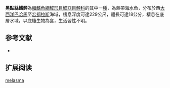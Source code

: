 {{Speciesbox
| name = 黑點絲鰭鮃
| image = 
| image_width = 250px
| image_caption = 
| status = NE
| status_system = IUCN3.1
| genus = Trichopsetta
| species = melasma
| authority = Anderson & Gutherz, 1967
| synonyms = 
}}

'''黑點絲鰭鮃'''為[[輻鰭魚綱|輻鰭魚綱]][[鰈形目|鰈形目]][[鰈亞目|鰈亞目]][[鮃科|鮃科]]的其中一[[種|種]]，為熱帶海水魚，分布於西[[大西洋|大西洋]][[巴哈馬|巴哈馬]]至[[宏都拉斯|宏都拉斯]]海域，棲息深度可達229公尺，體長可達18公分，棲息在底層水域，以底棲生物為食，生活習性不明。
==参考文献==
*{{FishBase_species|genus=Trichopsetta|species=melasma|year=2014|month=4}}

== 扩展阅读 ==
{{refbegin}}
{{wikispecies-inline|Trichopsetta melasma|黑點絲鰭鮃}}
{{refend}}
{{Taxonbar|from=Q1821908}}

[[Category:絲鰭鮃屬|melasma]]


{{魚類小作品}}